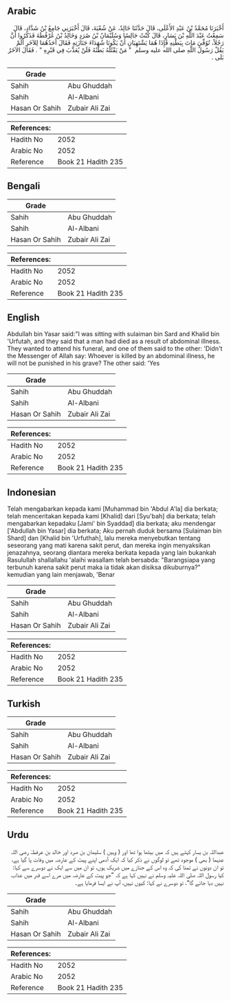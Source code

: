 ## Arabic


<div dir="rtl" lang="ar" style={{fontSize:'larger',backgroundColor:'#f8f9fa',padding:20}}>
أَخْبَرَنَا مُحَمَّدُ بْنُ عَبْدِ الأَعْلَى، قَالَ حَدَّثَنَا خَالِدٌ، عَنْ شُعْبَةَ، قَالَ أَخْبَرَنِي جَامِعُ بْنُ شَدَّادٍ، قَالَ سَمِعْتُ عَبْدَ اللَّهِ بْنَ يَسَارٍ، قَالَ كُنْتُ جَالِسًا وَسُلَيْمَانُ بْنُ صُرَدٍ وَخَالِدُ بْنُ عُرْفُطَةَ فَذَكَرُوا أَنَّ رَجُلاً، تُوُفِّيَ مَاتَ بِبَطْنِهِ فَإِذَا هُمَا يَشْتَهِيَانِ أَنْ يَكُونَا شُهَدَاءَ جَنَازَتِهِ فَقَالَ أَحَدُهُمَا لِلآخَرِ أَلَمْ يَقُلْ رَسُولُ اللَّهِ صلى الله عليه وسلم ‏ "‏ مَنْ يَقْتُلْهُ بَطْنُهُ فَلَنْ يُعَذَّبَ فِي قَبْرِهِ ‏"‏ ‏.‏ فَقَالَ الآخَرُ بَلَى ‏.‏
</div>
<div style={{backgroundColor:'#f8f9fa',padding:20, marginBottom: 10}}><table> <thead> <tr> <th>Grade</th> <th></th> </tr> </thead> <tbody> <tr><td>Sahih</td><td>Abu Ghuddah</td></tr><tr><td>Sahih</td><td>Al-Albani</td></tr><tr><td>Hasan Or Sahih</td><td>Zubair Ali Zai</td></tr></tbody></table><table> <thead> <tr> <th>References:</th> <th></th> </tr> </thead> <tbody><tr><td>Hadith No</td><td>2052</td></tr><tr><td>Arabic No</td><td>2052</td></tr><tr><td>Reference</td><td>Book 21 Hadith 235</td></tr></tbody></table></div>

## Bengali


<div dir="ltr" lang="bn" style={{fontSize:'larger',backgroundColor:'#f8f9fa',padding:20}}>

</div>
<div style={{backgroundColor:'#f8f9fa',padding:20, marginBottom: 10}}><table> <thead> <tr> <th>Grade</th> <th></th> </tr> </thead> <tbody> <tr><td>Sahih</td><td>Abu Ghuddah</td></tr><tr><td>Sahih</td><td>Al-Albani</td></tr><tr><td>Hasan Or Sahih</td><td>Zubair Ali Zai</td></tr></tbody></table><table> <thead> <tr> <th>References:</th> <th></th> </tr> </thead> <tbody><tr><td>Hadith No</td><td>2052</td></tr><tr><td>Arabic No</td><td>2052</td></tr><tr><td>Reference</td><td>Book 21 Hadith 235</td></tr></tbody></table></div>

## English


<div dir="ltr" lang="en" style={{fontSize:'larger',backgroundColor:'#f8f9fa',padding:20}}>
Abdullah bin Yasar said:"I was sitting with sulaiman bin Sard and Khalid bin 'Urfutah, and they said that a man had died as a result of abdominal illness. They wanted to attend his funeral, and one of them said to the other: 'Didn't the Messenger of Allah say: Whoever is killed by an abdominal illness, he will not be punished in his grave? The other said: 'Yes
</div>
<div style={{backgroundColor:'#f8f9fa',padding:20, marginBottom: 10}}><table> <thead> <tr> <th>Grade</th> <th></th> </tr> </thead> <tbody> <tr><td>Sahih</td><td>Abu Ghuddah</td></tr><tr><td>Sahih</td><td>Al-Albani</td></tr><tr><td>Hasan Or Sahih</td><td>Zubair Ali Zai</td></tr></tbody></table><table> <thead> <tr> <th>References:</th> <th></th> </tr> </thead> <tbody><tr><td>Hadith No</td><td>2052</td></tr><tr><td>Arabic No</td><td>2052</td></tr><tr><td>Reference</td><td>Book 21 Hadith 235</td></tr></tbody></table></div>

## Indonesian


<div dir="ltr" lang="id" style={{fontSize:'larger',backgroundColor:'#f8f9fa',padding:20}}>
Telah mengabarkan kepada kami [Muhammad bin 'Abdul A'la] dia berkata; telah menceritakan kepada kami [Khalid] dari [Syu'bah] dia berkata; telah mengabarkan kepadaku [Jami' bin Syaddad] dia berkata; aku mendengar ['Abdullah bin Yasar] dia berkata; Aku pernah duduk bersama [Sulaiman bin Shard] dan [Khalid bin 'Urfuthah], lalu mereka menyebutkan tentang seseorang yang mati karena sakit perut, dan mereka ingin menyaksikan jenazahnya, seorang diantara mereka berkata kepada yang lain bukankah Rasulullah shallallahu 'alaihi wasallam telah bersabda: "Barangsiapa yang terbunuh karena sakit perut maka ia tidak akan disiksa dikuburnya?" kemudian yang lain menjawab, 'Benar
</div>
<div style={{backgroundColor:'#f8f9fa',padding:20, marginBottom: 10}}><table> <thead> <tr> <th>Grade</th> <th></th> </tr> </thead> <tbody> <tr><td>Sahih</td><td>Abu Ghuddah</td></tr><tr><td>Sahih</td><td>Al-Albani</td></tr><tr><td>Hasan Or Sahih</td><td>Zubair Ali Zai</td></tr></tbody></table><table> <thead> <tr> <th>References:</th> <th></th> </tr> </thead> <tbody><tr><td>Hadith No</td><td>2052</td></tr><tr><td>Arabic No</td><td>2052</td></tr><tr><td>Reference</td><td>Book 21 Hadith 235</td></tr></tbody></table></div>

## Turkish


<div dir="ltr" lang="tr" style={{fontSize:'larger',backgroundColor:'#f8f9fa',padding:20}}>

</div>
<div style={{backgroundColor:'#f8f9fa',padding:20, marginBottom: 10}}><table> <thead> <tr> <th>Grade</th> <th></th> </tr> </thead> <tbody> <tr><td>Sahih</td><td>Abu Ghuddah</td></tr><tr><td>Sahih</td><td>Al-Albani</td></tr><tr><td>Hasan Or Sahih</td><td>Zubair Ali Zai</td></tr></tbody></table><table> <thead> <tr> <th>References:</th> <th></th> </tr> </thead> <tbody><tr><td>Hadith No</td><td>2052</td></tr><tr><td>Arabic No</td><td>2052</td></tr><tr><td>Reference</td><td>Book 21 Hadith 235</td></tr></tbody></table></div>

## Urdu


<div dir="rtl" lang="ur" style={{fontSize:'larger',backgroundColor:'#f8f9fa',padding:20}}>
عبداللہ بن یسار کہتے ہیں کہ میں بیٹھا ہوا تھا اور ( وہیں ) سلیمان بن صرد اور خالد بن عرفطہٰ رضی اللہ عنہما ( بھی ) موجود تھے تو لوگوں نے ذکر کیا کہ ایک آدمی اپنے پیٹ کے عارضہ میں وفات پا گیا ہے، تو ان دونوں نے تمنا کی کہ وہ اس کے جنازے میں شریک ہوں، تو ان میں سے ایک نے دوسرے سے کہا: کیا رسول اللہ صلی اللہ علیہ وسلم نے نہیں کہا ہے کہ ”جو پیٹ کے عارضہ میں مرے اسے قبر میں عذاب نہیں دیا جائے گا“، تو دوسرے نے کہا: کیوں نہیں، آپ نے ایسا فرمایا ہے۔
</div>
<div style={{backgroundColor:'#f8f9fa',padding:20, marginBottom: 10}}><table> <thead> <tr> <th>Grade</th> <th></th> </tr> </thead> <tbody> <tr><td>Sahih</td><td>Abu Ghuddah</td></tr><tr><td>Sahih</td><td>Al-Albani</td></tr><tr><td>Hasan Or Sahih</td><td>Zubair Ali Zai</td></tr></tbody></table><table> <thead> <tr> <th>References:</th> <th></th> </tr> </thead> <tbody><tr><td>Hadith No</td><td>2052</td></tr><tr><td>Arabic No</td><td>2052</td></tr><tr><td>Reference</td><td>Book 21 Hadith 235</td></tr></tbody></table></div>